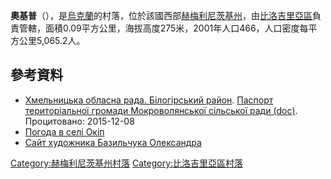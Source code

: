 {{coord|49|57|37|N|26|31|34|E|scale:100000|display=title}}

'''奧基普'''（{{lang-uk|Окіп}}），是[[烏克蘭|烏克蘭]]的村落，位於該國西部[[赫梅利尼茨基州|赫梅利尼茨基州]]，由[[比洛吉里亞區|比洛吉里亞區]]負責管轄，面積0.09平方公里，海拔高度275米，2001年人口466，人口密度每平方公里5,065.2人。

==參考資料==
* [https://web.archive.org/web/20160413093228/http://oblrada.km.ua/district/show/14 Хмельницька обласна рада. Білогірський район]. [https://web.archive.org/web/20131023083657/http://oblrada.km.ua/userfiles/%D0%BF%D0%B0%D1%81%D0%BF%D0%BE%D1%80%D1%82%20%D0%9C%D0%BE%D0%BA%D1%80%D0%BE%D0%B2%D0%BE%D0%BB%D1%8F%D0%BD%D1%81%D1%8C%D0%BA%D0%BE%D1%97%20%D1%81%D1%96%D0%BB%D1%8C%D1%81%D1%8C.doc Паспорт територіальної громади Мокроволянської сільської ради (doc)]. Процитовано: 2015-12-08
* [http://weather.in.ua/ua/hmel'nickaja/18593 Погода в селі Окіп] {{Wayback|url=http://weather.in.ua/ua/hmel'nickaja/18593 |date=20160305085700 }}
* [http://artboyko.com/artist;BAD;all Сайт художника Базильчука Олександра] {{Wayback|url=http://artboyko.com/artist;BAD;all |date=20201130142137 }}

{{DEFAULTSORT:Окіп}}
[[Category:赫梅利尼茨基州村落|Category:赫梅利尼茨基州村落]]
[[Category:比洛吉里亞區村落|Category:比洛吉里亞區村落]]


{{Khmelnytskyi-geo-stub}}